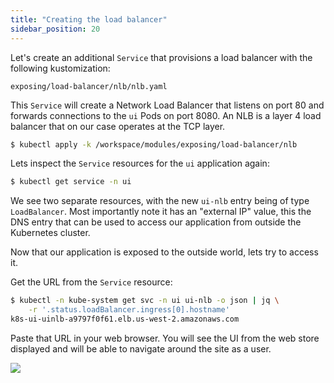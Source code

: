 ```yaml
---
title: "Creating the load balancer"
sidebar_position: 20
---
```


Let's create an additional `Service` that provisions a load balancer with the following kustomization:

```file
exposing/load-balancer/nlb/nlb.yaml
```

This `Service` will create a Network Load Balancer that listens on port 80 and forwards connections to the `ui` Pods on port 8080. An NLB is a layer 4 load balancer that on our case operates at the TCP layer.

```bash timeout=180 hook=add-lb hookTimeout=430
$ kubectl apply -k /workspace/modules/exposing/load-balancer/nlb
```

Lets inspect the `Service` resources for the `ui` application again:

```bash
$ kubectl get service -n ui
```

We see two separate resources, with the new `ui-nlb` entry being of type `LoadBalancer`. Most importantly note it has an "external IP" value, this the DNS entry that can be used to access our application from outside the Kubernetes cluster.

Now that our application is exposed to the outside world, lets try to access it.

Get the URL from the `Service` resource:

```bash
$ kubectl -n kube-system get svc -n ui ui-nlb -o json | jq \
    -r '.status.loadBalancer.ingress[0].hostname'
k8s-ui-uinlb-a9797f0f61.elb.us-west-2.amazonaws.com
```

Paste that URL in your web browser. You will see the UI from the web store displayed and will be able to navigate around the site as a user.

<browser url='http://k8s-ui-uinlb-a9797f0f61.elb.us-west-2.amazonaws.com'>
<img src={require('./assets/web-ui.png').default}/>
</browser>

